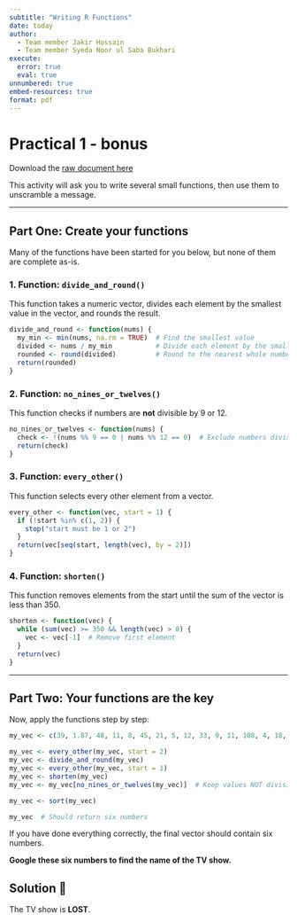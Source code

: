 ---
subtitle: "Writing R Functions"
date: today
author: 
  - Team member Jakir Hossain
  - Team member Syeda Noor ul Saba Bukhari
execute:
  error: true
  eval: true
unnumbered: true
embed-resources: true
format: pdf
---

# Practical 1 - bonus {.unnumbered}

Download the [raw document here](https://github.com/loreabad6/app-dev-gis/blob/main/practicals/Practical1-bonus/Practical1-bonus-Writing-Functions.qmd)  

This activity will ask you to write several small functions, then use them to unscramble a message.

---

## Part One: Create your functions  

Many of the functions have been started for you below, but none of them are complete as-is.

### 1. Function: `divide_and_round()`  
This function takes a numeric vector, divides each element by the smallest value in the vector, and rounds the result.

```{r}
divide_and_round <- function(nums) {
  my_min <- min(nums, na.rm = TRUE)  # Find the smallest value
  divided <- nums / my_min           # Divide each element by the smallest value
  rounded <- round(divided)          # Round to the nearest whole number
  return(rounded)
}
```

### 2. Function: `no_nines_or_twelves()`  
This function checks if numbers are **not** divisible by 9 or 12.

```{r}
no_nines_or_twelves <- function(nums) {
  check <- !(nums %% 9 == 0 | nums %% 12 == 0)  # Exclude numbers divisible by 9 or 12
  return(check)
}
```

### 3. Function: `every_other()`  
This function selects every other element from a vector.

```{r}
every_other <- function(vec, start = 1) {
  if (!start %in% c(1, 2)) {
    stop("start must be 1 or 2")
  }
  return(vec[seq(start, length(vec), by = 2)])
}
```

### 4. Function: `shorten()`  
This function removes elements from the start until the sum of the vector is less than 350.

```{r}
shorten <- function(vec) {
  while (sum(vec) >= 350 && length(vec) > 0) {
    vec <- vec[-1]  # Remove first element
  }
  return(vec)
}
```

---

## Part Two: Your functions are the key  

Now, apply the functions step by step:

```{r}
my_vec <- c(39, 1.87, 48, 11, 8, 45, 21, 5, 12, 33, 9, 11, 108, 4, 18, 5, 16, 17, 8, 48, 27, 24, 4, 22, 12, 27, 23, 46, 42, 35, 15, 34, 36, 26, 18, 10, 18.21, 72.04, 36.9, 41.81, 29, 89.75, 34.03, 20.18, 48.74, 15.76, 31.86, 83.6, 43.55, 39.99, 23.55, 8.54, 24.71, 22.02, 9.71, 62.14, 35.46, 16.61, 15.66, 21.29, 30.52, 201.07, 45.81, 7.85, 30.13, 34.14, 22.62, 10.2, 6.02, 30.12, 10.64, 31.72, 24.57, 14.43, 43.37, 89.93, 44.72, 51.32, 13.62, 45.56, 22.96, 7.05, 29.99, 41.38, 26.59, 23.04, 19.82, 50.73, 39.56, 43.79, 30.22, 85.85, 5.78, 78.85, 29.52, 66.27, 44.06, 27.28, 24.43, 64.32, 3.35, 67.45, 46.72, 48.44, 48.65, 33.3, 40.28, 19.04)

my_vec <- every_other(my_vec, start = 2)
my_vec <- divide_and_round(my_vec)
my_vec <- every_other(my_vec, start = 1)
my_vec <- shorten(my_vec)
my_vec <- my_vec[no_nines_or_twelves(my_vec)]  # Keep values NOT divisible by 9 or 12

my_vec <- sort(my_vec)

my_vec  # Should return six numbers
```

If you have done everything correctly, the final vector should contain six numbers.

**Google these six numbers to find the name of the TV show.**

::: callout-note
## Solution 🎉

The TV show is **LOST**.
:::


